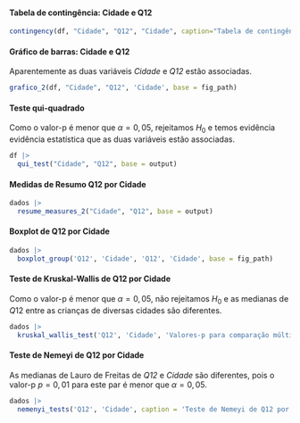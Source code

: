 
#### Tabela de contingência: Cidade e Q12

```r
contingency(df, "Cidade", "Q12", "Cidade", caption="Tabela de contingência: Cidade e Q12.", base = output)
```

#### Gráfico de barras: Cidade e Q12

Aparentemente as duas variáveis _Cidade_ e _Q12_ estão associadas.

```r
grafico_2(df, "Cidade", "Q12", 'Cidade', base = fig_path)
```

#### Teste qui-quadrado

Como o valor-p é menor que $\alpha=0,05$, rejeitamos $H_0$ e temos evidência evidência estatística que as duas variáveis estão associadas. 

```r
df |> 
  qui_test("Cidade", "Q12", base = output)
```

\cleardoublepage

#### Medidas de Resumo Q12 por Cidade


```r
dados |> 
  resume_measures_2("Cidade", "Q12", base = output)
```

#### Boxplot de Q12 por Cidade 


```r
dados |>
  boxplot_group('Q12', 'Cidade', 'Q12', 'Cidade', base = fig_path)
```

#### Teste de Kruskal-Wallis de Q12 por Cidade


Como o valor-p é menor que $\alpha=0,05$, não rejeitamos $H_0$ e as medianas de $Q12$ entre as crianças de diversas cidades são diferentes.

```r
dados |> 
  kruskal_wallis_test('Q12', 'Cidade', 'Valores-p para comparação múltipla de medianas: Q12 e Cidade.', base = output)
```

#### Teste de Nemeyi de Q12 por Cidade

As medianas de Lauro de Freitas de _Q12_ e _Cidade_ são diferentes, pois o valor-p $p = 0,01$ para este par é menor que $\alpha = 0,05$.

```r
dados |> 
  nemenyi_tests('Q12', 'Cidade', caption = 'Teste de Nemeyi de Q12 por Cidade.', base = output)
``` 